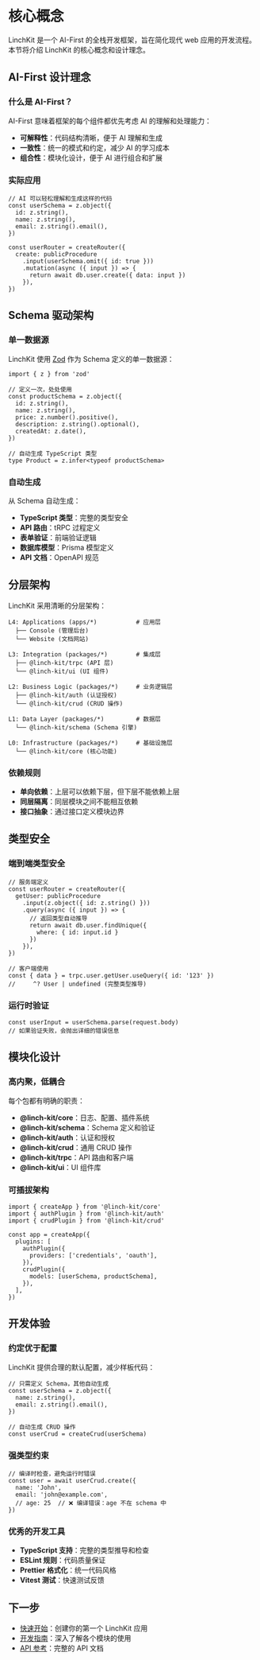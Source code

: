 # 核心概念

LinchKit 是一个 AI-First 的全栈开发框架，旨在简化现代 web 应用的开发流程。本节将介绍 LinchKit 的核心概念和设计理念。

## AI-First 设计理念

### 什么是 AI-First？

AI-First 意味着框架的每个组件都优先考虑 AI 的理解和处理能力：

- **可解释性**：代码结构清晰，便于 AI 理解和生成
- **一致性**：统一的模式和约定，减少 AI 的学习成本
- **组合性**：模块化设计，便于 AI 进行组合和扩展

### 实际应用

```tsx
// AI 可以轻松理解和生成这样的代码
const userSchema = z.object({
  id: z.string(),
  name: z.string(),
  email: z.string().email(),
})

const userRouter = createRouter({
  create: publicProcedure
    .input(userSchema.omit({ id: true }))
    .mutation(async ({ input }) => {
      return await db.user.create({ data: input })
    }),
})
```

## Schema 驱动架构

### 单一数据源

LinchKit 使用 [Zod](https://zod.dev/) 作为 Schema 定义的单一数据源：

```tsx
import { z } from 'zod'

// 定义一次，处处使用
const productSchema = z.object({
  id: z.string(),
  name: z.string(),
  price: z.number().positive(),
  description: z.string().optional(),
  createdAt: z.date(),
})

// 自动生成 TypeScript 类型
type Product = z.infer<typeof productSchema>
```

### 自动生成

从 Schema 自动生成：

- **TypeScript 类型**：完整的类型安全
- **API 路由**：tRPC 过程定义
- **表单验证**：前端验证逻辑
- **数据库模型**：Prisma 模型定义
- **API 文档**：OpenAPI 规范

## 分层架构

LinchKit 采用清晰的分层架构：

```
L4: Applications (apps/*)           # 应用层
  ├── Console (管理后台)
  └── Website (文档网站)

L3: Integration (packages/*)        # 集成层
  ├── @linch-kit/trpc (API 层)
  └── @linch-kit/ui (UI 组件)

L2: Business Logic (packages/*)     # 业务逻辑层
  ├── @linch-kit/auth (认证授权)
  └── @linch-kit/crud (CRUD 操作)

L1: Data Layer (packages/*)         # 数据层
  └── @linch-kit/schema (Schema 引擎)

L0: Infrastructure (packages/*)     # 基础设施层
  └── @linch-kit/core (核心功能)
```

### 依赖规则

- **单向依赖**：上层可以依赖下层，但下层不能依赖上层
- **同层隔离**：同层模块之间不能相互依赖
- **接口抽象**：通过接口定义模块边界

## 类型安全

### 端到端类型安全

```tsx
// 服务端定义
const userRouter = createRouter({
  getUser: publicProcedure
    .input(z.object({ id: z.string() }))
    .query(async ({ input }) => {
      // 返回类型自动推导
      return await db.user.findUnique({ 
        where: { id: input.id } 
      })
    }),
})

// 客户端使用
const { data } = trpc.user.getUser.useQuery({ id: '123' })
//     ^? User | undefined (完整类型推导)
```

### 运行时验证

```tsx
const userInput = userSchema.parse(request.body)
// 如果验证失败，会抛出详细的错误信息
```

## 模块化设计

### 高内聚，低耦合

每个包都有明确的职责：

- **@linch-kit/core**：日志、配置、插件系统
- **@linch-kit/schema**：Schema 定义和验证
- **@linch-kit/auth**：认证和授权
- **@linch-kit/crud**：通用 CRUD 操作
- **@linch-kit/trpc**：API 路由和客户端
- **@linch-kit/ui**：UI 组件库

### 可插拔架构

```tsx
import { createApp } from '@linch-kit/core'
import { authPlugin } from '@linch-kit/auth'
import { crudPlugin } from '@linch-kit/crud'

const app = createApp({
  plugins: [
    authPlugin({
      providers: ['credentials', 'oauth'],
    }),
    crudPlugin({
      models: [userSchema, productSchema],
    }),
  ],
})
```

## 开发体验

### 约定优于配置

LinchKit 提供合理的默认配置，减少样板代码：

```tsx
// 只需定义 Schema，其他自动生成
const userSchema = z.object({
  name: z.string(),
  email: z.string().email(),
})

// 自动生成 CRUD 操作
const userCrud = createCrud(userSchema)
```

### 强类型约束

```tsx
// 编译时检查，避免运行时错误
const user = await userCrud.create({
  name: 'John',
  email: 'john@example.com',
  // age: 25  // ❌ 编译错误：age 不在 schema 中
})
```

### 优秀的开发工具

- **TypeScript 支持**：完整的类型推导和检查
- **ESLint 规则**：代码质量保证
- **Prettier 格式化**：统一代码风格
- **Vitest 测试**：快速测试反馈

## 下一步

- [快速开始](/docs/getting-started)：创建你的第一个 LinchKit 应用
- [开发指南](/docs/guides)：深入了解各个模块的使用
- [API 参考](/docs/api)：完整的 API 文档